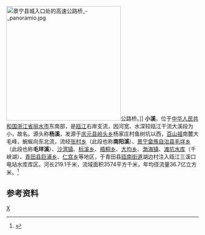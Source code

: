 {{noteTA
|G1=Unit
}}
{{Otheruses|小溪|other=同名或類似名的其它條目描述}}
[[File:景宁县城入口处的高速公路桥_-_panoramio.jpg|300px]]公路桥。]]
'''小溪'''，位于[[中华人民共和国|中华人民共和国]][[浙江省|浙江省]][[丽水市|丽水市]]东南部，是[[瓯江|瓯江]]右岸支流，因河宽、水深较瓯江干流大溪段为小，故名。源头称'''杨溪'''，发源于[[庆元县|庆元县]][[岭头乡_(庆元县)|岭头乡]]杨家庄村鱼树坑以西，[[百山祖|百山祖]]南麓大毛峰，蜿蜒向东北流，流经[[张村乡_(庆元县)|张村乡]]（此段也称'''南阳溪'''）、[[景宁畲族自治县|景宁畲族自治县]][[毛垟乡|毛垟乡]]（此段也称'''毛垟溪'''）、[[沙湾镇_(景宁县)|沙湾镇]]、[[标溪乡|标溪乡]]、[[梧桐乡|梧桐乡]]、[[大均乡|大均乡]]、[[渤海镇_(景宁县)|渤海镇]]、[[滩坑水库|滩坑水库]]（千峡湖）、[[青田县|青田县]][[巨浦乡|巨浦乡]]、[[仁宫乡|仁宫乡]]等地区，于青田县[[瓯南街道|瓯南街道]]湖边村注入瓯江三溪口电站水库库区。河长219.1千米，流域面积3574平方千米，年均径流量36.7亿立方米。<ref name="中国河湖大典">{{cite book zh |author=《[[中国河湖大典|中国河湖大典]]》编纂委员会 |title=《中国河湖大典·东南诸河、台湾卷》 |format=M |edition=1 |location=北京 |publisher=中国水利水电出版社 |date=2014年12月 |pages=62页 |id= ISBN 978-7-5170-2765-2}}</ref>

==参考资料==
{{reflist}}
{{China-river-stub}}
[[Category:丽水河流|X]]